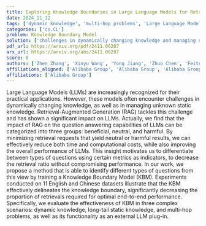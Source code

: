```yaml
---
title: Exploring Knowledge Boundaries in Large Language Models for Retrieval Judgment
date: 2024_11_12
tags: ['dynamic knowledge', 'multi-hop problems', 'Large Language Models', 'performance improvement', 'Retrieval-Augmented Generation', 'Knowledge Boundary Model', 'knowledge boundary', 'question answering capabilities', 'long-tail static knowledge', 'computational costs']
categories: ['cs.CL']
problem: Knowledge Boundary Model
solution: ['challenges in dynamically changing knowledge and managing unknown static knowledge']
pdf_url: https://arxiv.org/pdf/2411.06207
arx_url: https://arxiv.org/abs/2411.06207
score: 8
authors: ['Zhen Zhang', 'Xinyu Wang', 'Yong Jiang', 'Zhuo Chen', 'Feiteng Mu', 'Mengting Hu', 'Pengjun Xie', 'Fei Huang']
affiliations_aligned: ['Alibaba Group', 'Alibaba Group', 'Alibaba Group', 'Alibaba Group', 'Alibaba Group', 'Alibaba Group', 'Alibaba Group', 'Alibaba Group']
affiliations: ['Alibaba Group']
---
```



Large Language Models (LLMs) are increasingly recognized for their practical applications. However, these models often encounter challenges in dynamically changing knowledge, as well as in managing unknown static knowledge. Retrieval-Augmented Generation (RAG) tackles this challenge and has shown a significant impact on LLMs. Actually, we find that the impact of RAG on the question answering capabilities of LLMs can be categorized into three groups: beneficial, neutral, and harmful. By minimizing retrieval requests that yield neutral or harmful results, we can effectively reduce both time and computational costs, while also improving the overall performance of LLMs. This insight motivates us to differentiate between types of questions using certain metrics as indicators, to decrease the retrieval ratio without compromising performance. In our work, we propose a method that is able to identify different types of questions from this view by training a Knowledge Boundary Model (KBM). Experiments conducted on 11 English and Chinese datasets illustrate that the KBM effectively delineates the knowledge boundary, significantly decreasing the proportion of retrievals required for optimal end-to-end performance. Specifically, we evaluate the effectiveness of KBM in three complex scenarios: dynamic knowledge, long-tail static knowledge, and multi-hop problems, as well as its functionality as an external LLM plug-in.